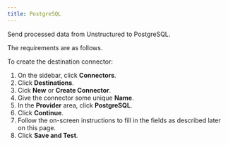 ```yaml
---
title: PostgreSQL 
---
```


Send processed data from Unstructured to PostgreSQL.

The requirements are as follows.


<PostgreSQLPrerequisites />

To create the destination connector:

1. On the sidebar, click **Connectors**.
2. Click **Destinations**.
3. Cick **New** or **Create Connector**.
4. Give the connector some unique **Name**.
5. In the **Provider** area, click **PostgreSQL**.
6. Click **Continue**. 
7. Follow the on-screen instructions to fill in the fields as described later on this page.
8. Click **Save and Test**.


<PostgreSQLFields />